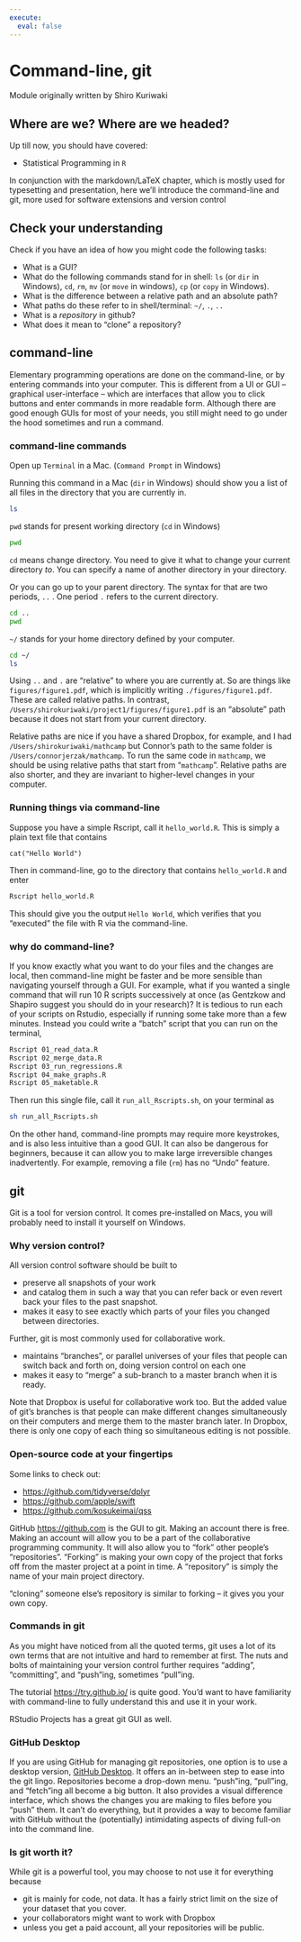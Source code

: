 ```yaml
---
execute:
  eval: false
---
```


# Command-line, git {#sec-commandline-git}

::: {.callout .callout-note}
Module originally written by Shiro Kuriwaki
:::

## Where are we? Where are we headed?

Up till now, you should have covered:

-   Statistical Programming in `R`

In conjunction with the markdown/LaTeX chapter, which is mostly used for typesetting and presentation, here we'll introduce the command-line and git, more used for software extensions and version control

## Check your understanding

Check if you have an idea of how you might code the following tasks:

-   What is a GUI?
-   What do the following commands stand for in shell: `ls` (or `dir` in Windows), `cd`, `rm`, `mv` (or `move` in windows), `cp` (or `copy` in Windows).
-   What is the difference between a relative path and an absolute path?
-   What paths do these refer to in shell/terminal: `~/`, `.`, `..`
-   What is a *repository* in github?
-   What does it mean to "clone" a repository?

## command-line

Elementary programming operations are done on the command-line, or by entering commands into your computer. This is different from a UI or GUI -- graphical user-interface -- which are interfaces that allow you to click buttons and enter commands in more readable form. Although there are good enough GUIs for most of your needs, you still might need to go under the hood sometimes and run a command.

### command-line commands

Open up `Terminal` in a Mac. (`Command Prompt` in Windows)

Running this command in a Mac (`dir` in Windows) should show you a list of all files in the directory that you are currently in.

``` bash
ls
```

`pwd` stands for present working directory (`cd` in Windows)

``` bash
pwd
```

`cd` means change directory. You need to give it what to change your current directory *to*. You can specify a name of another directory in your directory.

Or you can go up to your parent directory. The syntax for that are two periods, `..` . One period `.` refers to the current directory.

``` bash
cd ..
pwd
```

`~/` stands for your home directory defined by your computer.

``` bash
cd ~/
ls
```

Using `..` and `.` are "relative" to where you are currently at. So are things like `figures/figure1.pdf`, which is implicitly writing `./figures/figure1.pdf`. These are called relative paths. In contrast, `/Users/shirokuriwaki/project1/figures/figure1.pdf` is an "absolute" path because it does not start from your current directory.

Relative paths are nice if you have a shared Dropbox, for example, and I had `/Users/shirokuriwaki/mathcamp` but Connor's path to the same folder is `/Users/connorjerzak/mathcamp`. To run the same code in `mathcamp`, we should be using relative paths that start from "`mathcamp`". Relative paths are also shorter, and they are invariant to higher-level changes in your computer.

### Running things via command-line

Suppose you have a simple Rscript, call it `hello_world.R`. This is simply a plain text file that contains

```         
cat("Hello World")
```

Then in command-line, go to the directory that contains `hello_world.R` and enter

``` bash
Rscript hello_world.R
```

This should give you the output `Hello World`, which verifies that you "executed" the file with R via the command-line.

### why do command-line?

If you know exactly what you want to do your files and the changes are local, then command-line might be faster and be more sensible than navigating yourself through a GUI. For example, what if you wanted a single command that will run 10 R scripts successively at once (as Gentzkow and Shapiro suggest you should do in your research)? It is tedious to run each of your scripts on Rstudio, especially if running some take more than a few minutes. Instead you could write a "batch" script that you can run on the terminal,

``` bash
Rscript 01_read_data.R
Rscript 02_merge_data.R
Rscript 03_run_regressions.R
Rscript 04_make_graphs.R
Rscript 05_maketable.R
```

Then run this single file, call it `run_all_Rscripts.sh`, on your terminal as

``` bash
sh run_all_Rscripts.sh
```

On the other hand, command-line prompts may require more keystrokes, and is also less intuitive than a good GUI. It can also be dangerous for beginners, because it can allow you to make large irreversible changes inadvertently. For example, removing a file (`rm`) has no "Undo" feature.

## git

Git is a tool for version control. It comes pre-installed on Macs, you will probably need to install it yourself on Windows.

### Why version control?

All version control software should be built to

-   preserve all snapshots of your work
-   and catalog them in such a way that you can refer back or even revert back your files to the past snapshot.
-   makes it easy to see exactly which parts of your files you changed between directories.

Further, git is most commonly used for collaborative work.

-   maintains "branches", or parallel universes of your files that people can switch back and forth on, doing version control on each one
-   makes it easy to "merge" a sub-branch to a master branch when it is ready.

Note that Dropbox is useful for collaborative work too. But the added value of git's branches is that people can make different changes simultaneously on their computers and merge them to the master branch later. In Dropbox, there is only one copy of each thing so simultaneous editing is not possible.

### Open-source code at your fingertips

Some links to check out:

-   <https://github.com/tidyverse/dplyr>
-   <https://github.com/apple/swift>
-   <https://github.com/kosukeimai/qss>

GitHub <https://github.com> is the GUI to git. Making an account there is free. Making an account will allow you to be a part of the collaborative programming community. It will also allow you to "fork" other people's "repositories". "Forking" is making your own copy of the project that forks off from the master project at a point in time. A "repository" is simply the name of your main project directory.

"cloning" someone else's repository is similar to forking -- it gives you your own copy.

### Commands in git

As you might have noticed from all the quoted terms, git uses a lot of its own terms that are not intuitive and hard to remember at first. The nuts and bolts of maintaining your version control further requires "adding", "committing", and "push"ing, sometimes "pull"ing.

The tutorial <https://try.github.io/> is quite good. You'd want to have familiarity with command-line to fully understand this and use it in your work.

RStudio Projects has a great git GUI as well.

### GitHub Desktop

If you are using GitHub for managing git repositories, one option is to use a desktop version, [GitHub Desktop](https://desktop.github.com/). It offers an in-between step to ease into the git lingo. Repositories become a drop-down menu. "push"ing, "pull"ing, and "fetch"ing all become a big button. It also provides a visual difference interface, which shows the changes you are making to files before you "push" them. It can't do everything, but it provides a way to become familiar with GitHub without the (potentially) intimidating aspects of diving full-on into the command line.

### Is git worth it?

While git is a powerful tool, you may choose to not use it for everything because

-   git is mainly for code, not data. It has a fairly strict limit on the size of your dataset that you cover.
-   your collaborators might want to work with Dropbox
-   unless you get a paid account, all your repositories will be public.
